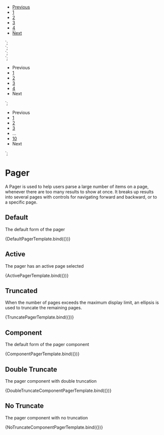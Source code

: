 
<Meta title="Components/Pager" component="Pager" />

<nav class="jazz-pager" role="navigation" aria-label="Pagination Navigation, Current Page 2">
  <ul>
       <li>
          <a aria-label="Previous" href="javascript:void(0)"><i class="jazz-icon jazz-icon-caret-left"></i>Previous</a>
       </li>
       <li>
          <a aria-label="Go to page 1" href="javascript:void(0)">1</a>
       </li>
       <li aria-current="page">
          <a aria-label="Go to page 2" href="javascript:void(0)">2</a>
      </li>
      <li>
          <a aria-label="Go to page 3" href="javascript:void(0)">3</a>
      </li>
      <li>
          <a aria-label="Go to page 4" href="javascript:void(0)">4</a>
      </li>
      <li>
          <a aria-label="Next" href="javascript:void(0)">Next<i class="jazz-icon jazz-icon-caret-right"></i></a>
      </li>
   </ul>
</nav>
`;

  <nav class="jazz-pager" role="navigation" aria-label="pagination" data-total-pages="10" data-current-page="4">
   </nav>
   <script id="initscript">
       PrincetonDesignSystem.enableDesignSystem();
   </script>
`;

  <nav class="jazz-pager" role="navigation" aria-label="pagination" data-total-pages="20" data-current-page="7">
   </nav>
   <script id="initscript">
       PrincetonDesignSystem.enableDesignSystem();
   </script>
`;

  <nav class="jazz-pager" role="navigation" aria-label="pagination" data-total-pages="7" data-current-page="4">
   </nav>
   <script id="initscript">
       PrincetonDesignSystem.enableDesignSystem();
   </script>
`;


<nav class="jazz-pager" role="navigation" aria-label="Pagination Navigation, Current Page 3">
  <ul>
       <li>
          <a>Previous</a>
       </li>
       <li aria-current="page">
          <a aria-label="Go to page 1" href="javascript:void(0)">1</a>
       </li>
       <li>
          <a aria-label="Go to page 2" href="javascript:void(0)">2</a>
       </li>
       <li>
          <a aria-label="Go to page 3" href="javascript:void(0)">3</a>
       </li>
        <li>
          <a aria-label="Go to page 4" href="javascript:void(0)">4</a>
       </li>
       <li>
          <a>Next</a>
       </li>
   </ul>
</nav>
`;

<nav class="jazz-pager" role="navigation" aria-label="Pagination Navigation, Current Page 2">
  <ul>
       <li>
          <a>Previous</a>
       </li>
       <li>
          <a aria-label="Go to page 1" href="javascript:void(0)">1</a>
       </li>
       <li aria-current="page">
          <a aria-label="Go to page 2" href="javascript:void(0)">2</a>
      </li>
      <li>
          <a aria-label="Go to page 3" href="javascript:void(0)">3</a>
      </li>
      <li>
          <span aria-disabled="true">…</span>
      </li>
      <li>
        <a aria-label="Go to page 10" href="javascript:void(0)">10</a>
      </li>
      <li>
            <a>Next</a>
      </li>
   </ul>
</nav>
`;

# Pager

A Pager is used to help users parse a large number of items on a page, whenever there are too many results to show at once. It breaks up results into several pages with controls for navigating forward and backward, or to a specific page.

## Default
The default form of the pager

<Canvas>
    <Story name="Default" args={{
        }}>
        {DefaultPagerTemplate.bind({})}
    </Story>
</Canvas>

## Active
The pager has an active page selected

<Canvas>
    <Story name="Active" args={{
        }}>
        {ActivePagerTemplate.bind({})}
    </Story>
</Canvas>

## Truncated
When the number of pages exceeds the maximum display limit, an ellipsis is used to truncate the remaining pages.

<Canvas>
    <Story name="Truncated" args={{
        }}>
          {TruncatePagerTemplate.bind({})}
    </Story>
</Canvas>

## Component
The default form of the pager component

<Canvas>
    <Story name="Simple Component" args={{
        }}>
        {ComponentPagerTemplate.bind({})}
    </Story>
</Canvas>

## Double Truncate
The pager component with double truncation

<Canvas>
    <Story name="Double Truncate" args={{
        }}>
        {DoubleTruncateComponentPagerTemplate.bind({})}
    </Story>
</Canvas>

## No Truncate
The pager component with no truncation

<Canvas>
    <Story name="No Truncate" args={{
        }}>
        {NoTruncateComponentPagerTemplate.bind({})}
    </Story>
</Canvas>
